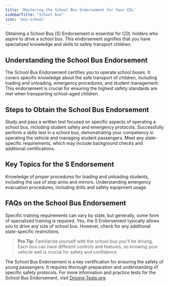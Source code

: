 ```yaml
---
title: 'Mastering the School Bus Endorsement for Your CDL'
sidebarTitle: "School bus"
icon: 'bus-school'
---
```


Obtaining a School Bus (S) Endorsement is essential for CDL holders who aspire to drive a school bus. This endorsement signifies that you have specialized knowledge and skills to safely transport children.

<Snippet file="school-bus-endorsement-diagram.mdx" />

## Understanding the School Bus Endorsement

<AccordionGroup>
  <Accordion title="What Does the S Endorsement Entail?">
    The School Bus Endorsement certifies you to operate school buses. It covers specific knowledge about the safe transport of children, including loading and unloading, emergency procedures, and student management.
  </Accordion>

  <Accordion title="Importance of the S Endorsement">
    This endorsement is crucial for ensuring the highest safety standards are met when transporting school-aged children.
  </Accordion>
</AccordionGroup>

## Steps to Obtain the School Bus Endorsement

<Steps>
  <Step title="Pass the Written Knowledge Test">
    Study and pass a written test focused on specific aspects of operating a school bus, including student safety and emergency protocols.
  </Step>

  <Step title="Complete a Skills Test">
    Successfully perform a skills test in a school bus, demonstrating your competency in operating the vehicle and managing student passengers.
  </Step>

  <Step title="Undergo Background Checks">
    Meet any state-specific requirements, which may include background checks and additional certifications.
  </Step>
</Steps>

## Key Topics for the S Endorsement

<CardGroup cols={2}>
  <Card title="Student Safety" icon="user-shield">
    Knowledge of proper procedures for loading and unloading students, including the use of stop arms and mirrors.
  </Card>

  <Card title="Emergency Preparedness" icon="exclamation">
    Understanding emergency evacuation procedures, including drills and safety equipment usage.
  </Card>
</CardGroup>

## FAQs on the School Bus Endorsement

<AccordionGroup>
  <Accordion title="Is additional training required for the S Endorsement?">
    Specific training requirements can vary by state, but generally, some form of specialized training is required.
  </Accordion>

  <Accordion title="Can I drive any size of school bus with this endorsement?">
    Yes, the S Endorsement typically allows you to drive any size of school bus. However, check for any additional state-specific restrictions.
  </Accordion>
</AccordionGroup>

> **Pro Tip**: Familiarize yourself with the school bus you'll be driving. Each bus can have different controls and features, so knowing your vehicle well is crucial for safety and confidence.

The School Bus Endorsement is a key certification for ensuring the safety of young passengers. It requires thorough preparation and understanding of specific safety protocols. For more information and practice tests for the School Bus Endorsement, visit [Driving-Tests.org](https://driving-tests.org).
